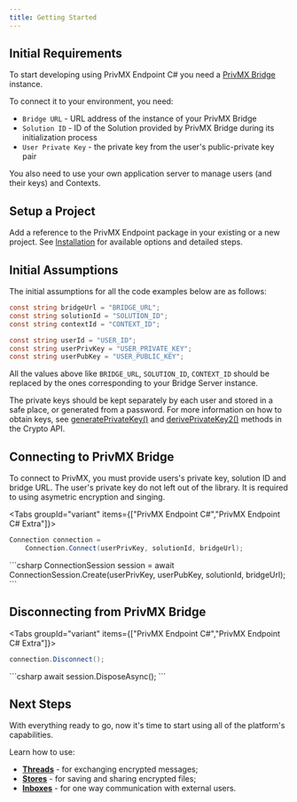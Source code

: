 ```yaml
---
title: Getting Started
---
```


## Initial Requirements

To start developing using PrivMX Endpoint C# you need a [PrivMX Bridge](../start/quick-start) instance.

To connect it to your environment, you need:
  - `Bridge URL` - URL address of the instance of your PrivMX Bridge
  - `Solution ID` - ID of the Solution provided by PrivMX Bridge during its initialization process
  - `User Private Key` - the private key from the user's public-private key pair

You also need to use your own application server to manage users (and their keys) and Contexts.

## Setup a Project

Add a reference to the PrivMX Endpoint package in your existing or a new project. See [Installation](./installation) for available options and detailed steps.

## Initial Assumptions

The initial assumptions for all the code examples below are as follows:

```csharp
const string bridgeUrl = "BRIDGE_URL";
const string solutionId = "SOLUTION_ID";
const string contextId = "CONTEXT_ID";

const string userId = "USER_ID";
const string userPrivKey = "USER_PRIVATE_KEY";
const string userPubKey = "USER_PUBLIC_KEY";
```

All the values above like `BRIDGE_URL`, `SOLUTION_ID`, `CONTEXT_ID`
should be replaced by the ones corresponding to your Bridge Server instance.

The private keys should be kept separately by each user and stored in a safe place,
or generated from a password.
For more information on how to obtain keys, see
[generatePrivateKey()](../reference/privmx-endpoint-csharp/crypto/crypto-api#generateprivatekey)
and
[derivePrivateKey2()](../reference/privmx-endpoint-csharp/crypto/crypto-api#deriveprivatekey2)
methods in the Crypto API.

## Connecting to PrivMX Bridge

To connect to PrivMX, you must provide users's private key, solution ID and bridge URL.
The user's private key do not left out of the library. It is required to using asymetric encryption and singing.

<Tabs groupId="variant" items={["PrivMX Endpoint C#","PrivMX Endpoint C# Extra"]}>
<Tab>
```csharp
Connection connection = 
    Connection.Connect(userPrivKey, solutionId, bridgeUrl);
```
</Tab>
<Tab>
```csharp
ConnectionSession session = 
    await ConnectionSession.Create(userPrivKey, userPubKey, solutionId, bridgeUrl);
```
</Tab>
</Tabs>

## Disconnecting from PrivMX Bridge

<Tabs groupId="variant" items={["PrivMX Endpoint C#","PrivMX Endpoint C# Extra"]}>
<Tab>
```csharp
connection.Disconnect();
```
</Tab>
<Tab>
```csharp
await session.DisposeAsync();
```
</Tab>
</Tabs>

## Next Steps

With everything ready to go, now it's time to start using all of the platform's capabilities.

Learn how to use:

-   [**Threads**](../start/threads/overview) - for exchanging encrypted messages;
-   [**Stores**](../start/stores/overview) - for saving and sharing encrypted files;
-   [**Inboxes**](../start/inboxes/overview) - for one way communication with external users.

